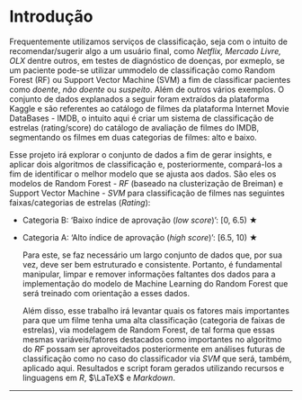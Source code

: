 # Introdução

  Frequentemente utilizamos serviços de classificação, seja com o intuito de recomendar/sugerir algo a um usuário final, como *Netflix, Mercado Livre, OLX* dentre outros, em testes de diagnóstico de doenças, por exmeplo, se um paciente pode-se utilizar ummodelo de classificação como Random Forest (RF) ou Support Vector Machine (SVM) a fim de classificar pacientes como *doente*, *não doente* ou *suspeito*. Além de outros vários exemplos. O conjunto de dados explanados a seguir foram extraídos da plataforma Kaggle e são referentes ao catálogo de filmes da plataforma Internet Movie DataBases - IMDB, o intuito aqui é criar um sistema de classificação de estrelas (rating/score) do catálogo de avaliação de filmes do IMDB, segmentando os filmes em duas categorias de filmes: alto e baixo.

  Esse projeto irá explorar o conjunto de dados a fim de gerar insights, e aplicar dois algoritmos de classificação e, posteriormente, compará-los a fim de identificar o melhor modelo que se ajusta aos dados. São eles os modelos  de Random Forest - *RF* (baseado na clusterização de Breiman) e Support Vector Machine - *SVM* para classificação de filmes nas seguintes faixas/categorias de estrelas (*Rating*):  

- Categoria B: 'Baixo índice de aprovação (*low score*)': [0, 6.5) ★ 
- Categoria A: 'Alto índice de aprovação (*high score*)': [6.5, 10) ★

  Para este, se faz necessário um largo conjunto de dados que, por sua vez,  deve ser bem estruturado e consistente. Portanto, é fundamental manipular, limpar e remover informações faltantes dos dados para a implementação do modelo de Machine Learning do Random Forest que será treinado com orientação a esses dados.

  Além disso, esse trabalho irá levantar quais os fatores mais importantes para que um filme tenha uma alta classificação (categoria de faixas de estrelas), via modelagem de Random Forest, de tal forma que essas mesmas variáveis/fatores destacados como importantes no algoritmo do *RF* possam ser aproveitados posteriormente em análises futuras de classificação como no caso do classificador via *SVM* que será, também, aplicado aqui. Resultados e script foram gerados utilizando recursos e linguagens em $R$, $\LaTeX$ e $Markdown$.

-------------------------------------
